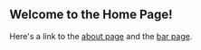 <Section>

  # Welcome to the Home Page!

  Here's a link to the [about page](/about) and the [bar page](/foo/bar).

</Section>
